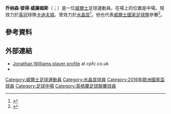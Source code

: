 {{noteTA
|G1=Football
|G2=EPL
|1=zh-hans:乔纳森; zh-hk:莊拿芬;zh-tw:約拿坦;
|2=zh-hans:威廉姆斯; zh-hk:威廉斯;
}}
{{Infobox football biography
| name           = 莊拿芬·威廉斯<br/>Jonathan Williams
| image          = Jonathan Williams.jpg
| image_size     = 225px
| caption        = 
| fullname       = Jonathan Peter Williams<ref name="Barclays Premier League Squad Numbers 2013/14">{{Cite news
 |title=Barclays Premier League Squad Numbers 2013/14 
 |url=http://www.premierleague.com/en-gb/news/news/2013-14/aug/premier-league-squad-numbers-seasons-2013-14.html 
 |publisher=Premier League 
 |date=16 August 2013 
 |accessdate=17 August 2013 
 |deadurl=yes 
 |archiveurl=https://web.archive.org/web/20130821225359/http://www.premierleague.com/en-gb/news/news/2013-14/aug/premier-league-squad-numbers-seasons-2013-14.html 
 |archivedate=21 August 2013 
 |df= 
}}</ref>
| birth_date     = {{birth date and age|1993|10|09|df=y}}
| birth_place    = {{England}}[[肯特郡|肯特郡]]{{link-en|彭布里|Pumbury}}
| height         = {{height|ft=5|in=7}}
| position       = [[中場|中場]]
| currentclub    = [[卡迪夫城足球俱乐部|卡迪夫城]]
| clubnumber     = 15
| youthclubs1    = [[水晶宫足球俱乐部|水晶宫]]
| youthyears1    = {{0|0000}}–2011
| clubs1         = [[水晶宫足球俱乐部|水晶宫]]
| years1         = 2011–2019
| caps1          = 55
| goals1         = 0
| clubs2         = → [[伊普斯维奇城足球俱乐部|伊普斯维奇城]]
| years2         = 2014–2015
| caps2          = 20
| goals2         = 2
| years3         = 2015–2016
| clubs3         = → [[诺丁汉森林足球俱乐部|诺丁汉森林]]
| caps3          = 10
| goals3         = 0
| years4         = 2016
| clubs4         = → [[米尔顿凯恩斯足球俱乐部|米尔顿凯恩斯]]
| caps4          = 13
| goals4         = 0
| clubs5         = → [[伊普斯维奇城足球俱乐部|伊普斯维奇城]]
| caps5          = 8
| goals5         = 0
| years5         = 2016
| years6         = 2017–2018
| clubs6         = → [[桑德兰足球俱乐部|桑德兰]]
| caps6          = 12
| goals6         = 1
| years7         = 2019–2021
| clubs7         = [[查爾頓競技足球俱樂部|查爾頓]]
| caps7          = 60
| goals7         = 2
| years8         = 2021–
| clubs8         = [[卡迪夫城足球俱乐部|卡迪夫城]]
| caps8          = 2
| goals8         = 0
| nationalteam1  = 威爾斯U17
| nationalyears1 = 2007–2009
| nationalcaps1  = 16
| nationalgoals1 = 1
| nationalteam2  = 威爾斯U19
| nationalyears2 = 2009
| nationalcaps2  = 5
| nationalgoals2 = 0
| nationalteam3  = [[威爾斯21歲以下足球代表隊|威爾斯U21]]
| nationalyears3 = 2010–2013
| nationalcaps3  = 7
| nationalgoals3 = 1
| nationalteam4  = [[威爾斯足球代表隊|威爾斯]]
| nationalyears4 = 2013–
| nationalcaps4  = 27
| nationalgoals4 = 1
| club-update    = 00:43, 16 March 2021 (UTC)
| ntupdate       = 20:46, 30 March 2021 (UTC)
}}
'''乔纳森·彼得·威廉姆斯'''（{{lang-en|Jonathan Peter Williams}}；{{bd|1993年|10月9日}}）是一位[[威爾士|威爾士]]足球運動員。在場上的位置是中場。現效力於[[英冠|英冠]]球隊[[卡迪夫城足球俱乐部|卡迪夫城]]，曾效力於[[水晶宫足球俱乐部|水晶宫]]<ref>{{cite web
|url=http://www.cpfc.co.uk/news/article/pre-season-report-gak-graz-1-13-crystal-palace-1762905.aspx
|title=Pre-Season Report: GAK Graz 1-13 Crystal Palace
|publisher=cpfc.co.uk
|date=16 July 2014
|accessdate=17 July 2014
|archive-date=2015-04-03
|archive-url=https://web.archive.org/web/20150403122339/http://www.cpfc.co.uk/news/article/pre-season-report-gak-graz-1-13-crystal-palace-1762905.aspx
|dead-url=no
}}</ref>。他也代表[[威爾士國家足球隊|威爾士國家足球隊]]參賽<ref>{{Cite web |url=http://www.bbc.co.uk/sport/0/football/21160423 |title=Wales under-21 squad |accessdate=2015-06-03 |archive-date=2013-02-06 |archive-url=https://web.archive.org/web/20130206210630/http://www.bbc.co.uk/sport/0/football/21160423 |dead-url=no }}</ref>。

==參考資料==
{{Reflist}}

==外部連結==
* [http://www.cpfc.co.uk/team/player-profile/?playerid=452848&tcmuri=17467 Jonathan Williams player profile] {{Wayback|url=http://www.cpfc.co.uk/team/player-profile/?playerid=452848&tcmuri=17467 |date=20150923232327 }} at cpfc.co.uk
*{{soccerbase|id=60563}}

{{2016年歐洲國家盃威爾斯參賽名單}}
{{2020年欧洲足球锦标赛威尔士参赛名单}}

{{DEFAULTSORT:Williams, Jonathan}}
[[Category:威爾士足球運動員|Category:威爾士足球運動員]]
[[Category:水晶宮球員|Category:水晶宮球員]]
[[Category:2016年歐洲國家盃球員|Category:2016年歐洲國家盃球員]]
[[Category:足球中場|Category:足球中場]]
[[Category:英格蘭足球聯賽球員|Category:英格蘭足球聯賽球員]]
